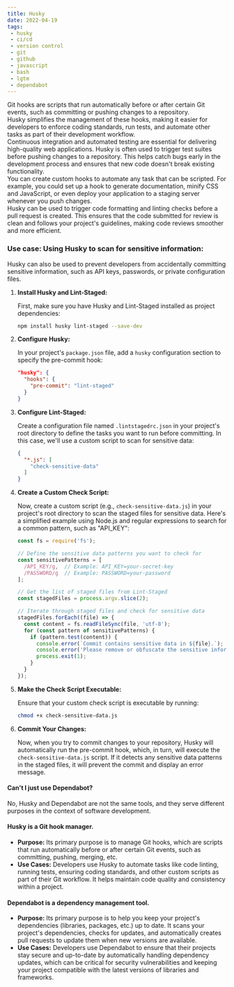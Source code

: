 ```yaml
---
title: Husky
date: 2022-04-19
tags:
 - husky
 - ci/cd
 - version control
 - git
 - github
 - javascript
 - bash
 - lgtm
 - dependabot
---
```

Git hooks are scripts that run automatically before or after certain Git events, such as committing or pushing changes to a repository.  
Husky simplifies the management of these hooks, making it easier for developers to enforce coding standards, run tests, and automate other tasks as part of their development workflow.  
Continuous integration and automated testing are essential for delivering high-quality web applications. Husky is often used to trigger test suites before pushing changes to a repository. This helps catch bugs early in the development process and ensures that new code doesn't break existing functionality.  
You can create custom hooks to automate any task that can be scripted. For example, you could set up a hook to generate documentation, minify CSS and JavaScript, or even deploy your application to a staging server whenever you push changes.  
Husky can be used to trigger code formatting and linting checks before a pull request is created. This ensures that the code submitted for review is clean and follows your project's guidelines, making code reviews smoother and more efficient.
### Use case: Using Husky to scan for sensitive information:
Husky can also be used to prevent developers from accidentally committing sensitive information, such as API keys, passwords, or private configuration files.

1. **Install Husky and Lint-Staged:**

   First, make sure you have Husky and Lint-Staged installed as project dependencies:

   ```bash
   npm install husky lint-staged --save-dev
   ```

2. **Configure Husky:**

   In your project's `package.json` file, add a `husky` configuration section to specify the pre-commit hook:

   ```json
   "husky": {
     "hooks": {
       "pre-commit": "lint-staged"
     }
   }
   ```

3. **Configure Lint-Staged:**

   Create a configuration file named `.lintstagedrc.json` in your project's root directory to define the tasks you want to run before committing. In this case, we'll use a custom script to scan for sensitive data:

   ```json
   {
     "*.js": [
       "check-sensitive-data"
     ]
   }
   ```

4. **Create a Custom Check Script:**

   Now, create a custom script (e.g., `check-sensitive-data.js`) in your project's root directory to scan the staged files for sensitive data. Here's a simplified example using Node.js and regular expressions to search for a common pattern, such as "API_KEY":

   ```javascript
   const fs = require('fs');

   // Define the sensitive data patterns you want to check for
   const sensitivePatterns = [
     /API_KEY/g,  // Example: API_KEY=your-secret-key
     /PASSWORD/g  // Example: PASSWORD=your-password
   ];

   // Get the list of staged files from Lint-Staged
   const stagedFiles = process.argv.slice(2);

   // Iterate through staged files and check for sensitive data
   stagedFiles.forEach((file) => {
     const content = fs.readFileSync(file, 'utf-8');
     for (const pattern of sensitivePatterns) {
       if (pattern.test(content)) {
         console.error(`Commit contains sensitive data in ${file}.`);
         console.error('Please remove or obfuscate the sensitive information before committing.');
         process.exit(1);
       }
     }
   });
   ```

5. **Make the Check Script Executable:**

   Ensure that your custom check script is executable by running:

   ```bash
   chmod +x check-sensitive-data.js
   ```

6. **Commit Your Changes:**

   Now, when you try to commit changes to your repository, Husky will automatically run the pre-commit hook, which, in turn, will execute the `check-sensitive-data.js` script. If it detects any sensitive data patterns in the staged files, it will prevent the commit and display an error message.
#### Can't I just use Dependabot?
No, Husky and Dependabot are not the same tools, and they serve different purposes in the context of software development.
#### Husky is a Git hook manager.
   - **Purpose:** Its primary purpose is to manage Git hooks, which are scripts that run automatically before or after certain Git events, such as committing, pushing, merging, etc.
   - **Use Cases:** Developers use Husky to automate tasks like code linting, running tests, ensuring coding standards, and other custom scripts as part of their Git workflow. It helps maintain code quality and consistency within a project.

#### Dependabot is a dependency management tool.
   - **Purpose:** Its primary purpose is to help you keep your project's dependencies (libraries, packages, etc.) up to date. It scans your project's dependencies, checks for updates, and automatically creates pull requests to update them when new versions are available.
   - **Use Cases:** Developers use Dependabot to ensure that their projects stay secure and up-to-date by automatically handling dependency updates, which can be critical for security vulnerabilities and keeping your project compatible with the latest versions of libraries and frameworks.

